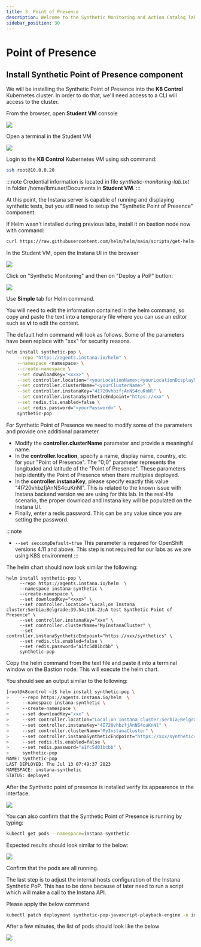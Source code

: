 ```yaml
---
title: 3. Point of Presence
description: Welcome to the Synthetic Monitoring and Action Catalog lab
sidebar_position: 30
---
```

# Point of Presence

## Install Synthetic Point of Presence component

We will be installing the Synthetic Point of Presence into the **K8 Control** Kubernetes cluster. In order to do that, we'll need access to a CLI will access to the cluster.

From the browser, open **Student VM** console

![](images/student-vm-new.png)

Open a terminal in the Student VM

![](images/student-terminal-new.png)

Login to the **K8 Control** Kubernetes VM using ssh command:

```bash
ssh root@10.0.0.20
```
:::note
Credential information is located in file *synthetic-monitoring-lab.txt* in folder /home/ibmuser/Documents in **Student VM**.
:::


At this point, the Instana server is capable of running and displaying synthetic tests, but you still need to setup the "Synthetic Point of Presence" component.

If Helm wasn't installed during previous labs, install it on bastion node now with command:
```bash
curl https://raw.githubusercontent.com/helm/helm/main/scripts/get-helm-3 | bash
```

In the Student VM, open the Instana UI in the browser

![](images/instana-ui-new.png)

Click on "Synthetic Monitoring" and then on "Deploy a PoP" button:

![](images/DeployAPoP-new.png)

Use **Simple** tab for Helm command. 

You will need to edit the information contained in the helm command, so copy and paste the text into a temporary file where you can use an editor such as **vi** to edit the content.

The default helm command will look as follows. Some of the parameters have been replace with "xxx" for security reasons.
```sh
helm install synthetic-pop \
	--repo "https://agents.instana.io/helm" \
	--namespace <namespace> \
	--create-namespace \
	--set downloadKey="<xxx>" \
	--set controller.location="<yourLocationName>;<yourLocationDisplayName>;<yourLocationCountry>;<yourLocationCity>;0;0;<yourLocationDescription>" \
	--set controller.clusterName="<yourClusterName>" \
	--set controller.instanaKey="4I720vhbzfjAnNS4cuKnNl" \
	--set controller.instanaSyntheticEndpoint="https://xxx" \
	--set redis.tls.enabled=false \
	--set redis.password="<yourPassword>" \
	synthetic-pop
  ```

For Synthetic Point of Presence we need to modify some of the parameters and provide one additional parameter.  


- Modify the **controller.clusterName** parameter and provide a meaningful name.
- In the **controller.location**, specify a name, display name, country, etc. for your "Point of Presence".   The "0;0" parameter represents the longituded and latitude of the "Point of Presence".  These parameters help identify the Point of Presence when  there multiples deployed.
- In the 	**controller.instanaKey**, please specify exactly this value "4I720vhbzfjAnNS4cuKnNl". This is related to the known issue with Instana backend version we are using for this lab. In the real-life scenario, the proper download and Instana key will be populated on the Instana UI.
- Finally, enter a redis password.  This can be any value since you are setting the password.

:::note
- `--set seccompDefault=true` This parameter is required for OpenShift versions 4.11 and above. This step is not required for our labs as we are using K8S environment
:::

The helm chart should now look similar the following:

```text
helm install synthetic-pop \
     --repo https://agents.instana.io/helm  \
     --namespace instana-synthetic \
     --create-namespace \
     --set downloadKey="<xxx>" \
     --set controller.location="Local;on Instana cluster;Serbia;Belgrade;39.54;116.23;A test Synthetic Point of Presence" \
     --set controller.instanaKey="xxx" \
     --set controller.clusterName="MyInstanaCluster" \
     --set controller.instanaSyntheticEndpoint="https://xxx/synthetics" \
     --set redis.tls.enabled=false \
     --set redis.password="a1fc5d01bcbb" \
     synthetic-pop
```

Copy the helm command from the text file and paste it into a terminal window on the Bastion node. This will execute the helm chart.

You should see an output similar to the following:

```sh
[root@k8control ~]$ helm install synthetic-pop \
>     --repo https://agents.instana.io/helm  \
>     --namespace instana-synthetic \
>     --create-namespace \
>     --set downloadKey="xxx" \
>     --set controller.location="Local;on Instana cluster;Serbia;Belgrade;39.54;116.23;A test Synthetic Point of Presence" \
>     --set controller.instanaKey="4I720vhbzfjAnNS4cuKnNl" \
>     --set controller.clusterName="MyInstanaCluster" \
>     --set controller.instanaSyntheticEndpoint="https://xxx/synthetics" \
>     --set redis.tls.enabled=false \
>     --set redis.password="a1fc5d01bcbb" \
>     synthetic-pop
NAME: synthetic-pop
LAST DEPLOYED: Thu Jul 13 07:49:37 2023
NAMESPACE: instana-synthetic
STATUS: deployed
```

After the Synthetic point of presence is installed verify its appearence in the interface:

![](images/PointOfPresence_Location-new.png)

You can also confirm that the Synthetic Point of Presence is running by typing:
```sh
kubectl get pods --namespace=instana-synthetic
```

Expected results should look similar to the below:

![](images/pop-syn-pods.png)

Confirm that the pods are all running.

The last step is to adjust the internal hosts configuration of the Instana Synthetic PoP. This has to be done because of later need to run a script which will make a call to the Instana API.

Please apply the below command

```sh
kubectl patch deployment synthetic-pop-javascript-playback-engine -n instana-synthetic --patch '{"spec": {"template": {"spec": {"hostAliases": [{"hostnames": ["student-labs.instana.training"],"ip": "10.0.0.10"}]}}}}'
```

After a few minutes, the list of pods should look like the below

![](images/pop-syn-pods.png)
